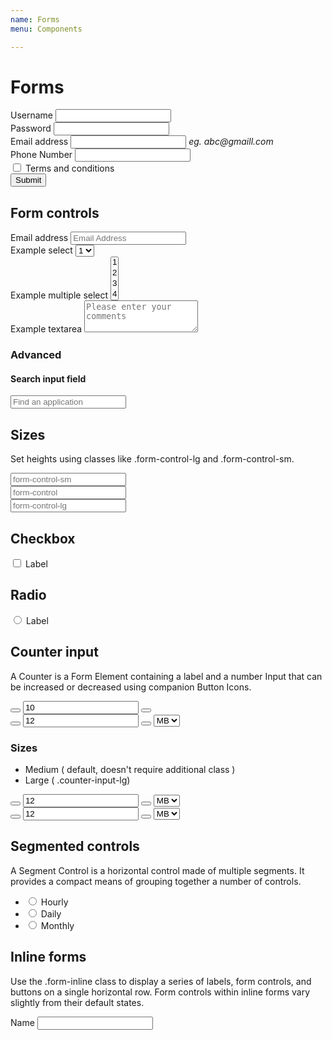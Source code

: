 ```yaml
---
name: Forms
menu: Components

---
```


# Forms

<Playground>
<form>
    <div class="form-group">
        <label class="form-control-label">
            Username
        </label>
        <input type="text" class="form-control" />
    </div>
    <div class="form-group">
        <label class="form-control-label">
            Password
        </label>
        <input type="password" class="form-control" />
    </div>
    <div class="form-group">
        <label class="form-control-label">
            Email address
        </label>
        <input type="email" class="form-control" />
        <span class="small"><i>eg. abc@gmaill.com</i></span>
    </div>
    <div class="form-group">
        <label class="form-control-label">
            Phone Number
        </label>
        <input type="number" class="form-control" />
    </div>
    <div class="form-group">
        <span class="font-italic">      
                <input type="checkbox" /> Terms and conditions
        </span>
    </div>
    <button class="btn btn-primary" data-dismiss="modal">
        Submit
    </button>
</form>
</Playground>

## Form controls
<Playground>
<form>
    <div class="form-group">
      <label>Email address</label>
      <input type="email" class="form-control" placeholder="Email Address" />
    </div>
    <div class="form-group">
    <label for="exampleFormControlSelect1">Example select</label>
    <select class="form-control" id="exampleFormControlSelect1">
      <option>1</option>
      <option>2</option>
      <option>3</option>
      <option>4</option>
      <option>5</option>
    </select>
  </div>
  <div class="form-group">
    <label for="exampleFormControlSelect2">Example multiple select</label>
    <select multiple class="form-control" id="exampleFormControlSelect2">
      <option>1</option>
      <option>2</option>
      <option>3</option>
      <option>4</option>
      <option>5</option>
    </select>
  </div>
  <div class="form-group">
    <label for="exampleFormControlTextarea1">Example textarea</label>
    <textarea class="form-control" id="exampleFormControlTextarea1" placeholder="Please enter your comments" rows="3"></textarea>
  </div>
</form>
</Playground>

### Advanced
#### Search input field
<Playground>
  <div class="input-search-icon_wrapper">
    <div class="input-search-icon">
    </div>
    <input class="form-control" placeholder="Find an application"/>
  </div>
</Playground>

## Sizes
Set heights using classes like .form-control-lg and .form-control-sm.

<Playground>
<div class="form-group">
   <input class="form-control form-control-sm" placeholder="form-control-sm"/>
</div>
<div class="form-group">
   <input class="form-control" placeholder="form-control"/>
</div>
<div class="form-group">
   <input class="form-control form-control-lg" placeholder="form-control-lg"/>
</div>
</Playground>

## Checkbox
<Playground>
<div class="custom-control custom-checkbox">
  <input type="checkbox" class="custom-control-input" id="customCheck1"/>
  <label class="custom-control-label" for="customCheck1">Label</label>
</div>
</Playground>

## Radio
<Playground>
<div class="custom-control custom-radio">
  <input type="radio" id="customRadio1" name="customRadio" class="custom-control-input"/>
  <label class="custom-control-label" for="customRadio1">Label</label>
</div>
</Playground>

## Counter input

A Counter is a Form Element containing a label and a number Input that can be increased or decreased using companion Button Icons.

<Playground>
<div class="counter-input">
  <button class="btn"><i class="fa fa-minus" aria-hidden="true"></i></button>
    <input type="number" class="form-control" value="10"/>
    <button class="btn"><i class="fa fa-plus" aria-hidden="true"></i></button>
</div>

<div class="counter-input ml-4">
  <button class="btn"><i class="fa fa-minus" aria-hidden="true"></i></button>
    <input type="number" class="form-control counter-input-number-field" value="12"/>
    <button class="btn"><i class="fa fa-plus" aria-hidden="true"></i></button>
    <select id="sizes" class="form-control counter-input-select">
      <option value="MB">MB</option>
      <option value="GB">GB</option>
      <option value="TB">TB</option>
    </select>
</div>
</Playground>

### Sizes

<ul>
  <li>Medium ( default, doesn't require additional class )</li>
  <li>Large ( .counter-input-lg)</li>
</ul>

<Playground>
<div class="counter-input ml-4">
  <button class="btn"><i class="fa fa-minus" aria-hidden="true"></i></button>
    <input type="number" class="form-control counter-input-number-field" value="12"/>
    <button class="btn"><i class="fa fa-plus" aria-hidden="true"></i></button>
    <select id="sizes" class="form-control counter-input-select">
      <option value="MB">MB</option>
      <option value="GB">GB</option>
      <option value="TB">TB</option>
    </select>
</div>
<div class="counter-input chooser-input-lg ml-4">
  <button class="btn"><i class="fa fa-minus" aria-hidden="true"></i></button>
    <input type="number" class="form-control counter-input-number-field" value="12"/>
    <button class="btn"><i class="fa fa-plus" aria-hidden="true"></i></button>
    <select id="sizes" class="form-control counter-input-select">
      <option value="MB">MB</option>
      <option value="GB">GB</option>
      <option value="TB">TB</option>
    </select>
</div>
</Playground>


## Segmented controls

A Segment Control is a horizontal control made of multiple segments. It provides a compact means of grouping together a number of controls.

<Playground>
<ul class="segmented-control">
	<li class="segmented-control__item">
		<input class="segmented-control__input" type="radio" value="3"   name="option" id="option-3"/>
		<label class="segmented-control__label" for="option-3">Hourly</label>
	</li>
	<li class="segmented-control__item">
		<input class="segmented-control__input" type="radio" value="4"   name="option" id="option-4" />
		<label class="segmented-control__label" for="option-4">Daily</label>
	</li>
	<li class="segmented-control__item">
		<input class="segmented-control__input" type="radio" value="5"   name="option" id="option-5" />
		<label class="segmented-control__label" for="option-5">Monthly</label>
	</li>
</ul>
</Playground>

## Inline forms
Use the .form-inline class to display a series of labels, form controls, and buttons on a single horizontal row. Form controls within inline forms vary slightly from their default states.
<Playground>
<form class="form-inline">
  <label>Name</label>
  <input type="text" class="form-control" />
</form>
</Playground>